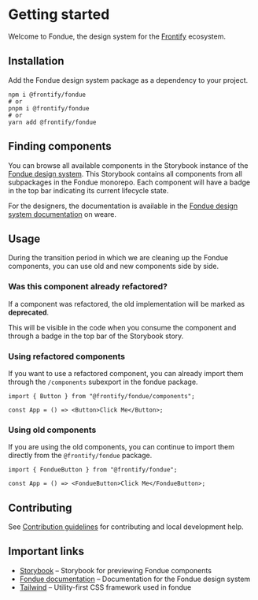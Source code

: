 # Getting started

Welcome to Fondue, the design system for the [Frontify](https://frontify.com) ecosystem.

## Installation

Add the Fondue design system package as a dependency to your project.

```shell
npm i @frontify/fondue
# or
pnpm i @frontify/fondue
# or
yarn add @frontify/fondue
```

## Finding components

You can browse all available components in the Storybook instance of the [Fondue design system](https://fondue-components.frontify.com).
This Storybook contains all components from all subpackages in the Fondue monorepo. Each component will have a badge in the top bar indicating its current lifecycle state.

For the designers, the documentation is available in the [Fondue design system documentation](https://weare.frontify.com/document/1266?#/using-fondue) on weare.

## Usage

During the transition period in which we are cleaning up the Fondue components, you can use old and new components side by side.

### Was this component already refactored?

If a component was refactored, the old implementation will be marked as **deprecated**.

This will be visible in the code when you consume the component and through a badge in the top bar of the Storybook story.

### Using refactored components

If you want to use a refactored component, you can already import them through the `/components` subexport in the fondue package.

```tsx
import { Button } from "@frontify/fondue/components";

const App = () => <Button>Click Me</Button>;
```

### Using old components

If you are using the old components, you can continue to import them directly from the `@frontify/fondue` package.

```tsx
import { FondueButton } from "@frontify/fondue";

const App = () => <FondueButton>Click Me</FondueButton>;
```

## Contributing

See [Contribution guidelines](CONTRIBUTING.md) for contributing and local development help.

## Important links

-   [Storybook](https://fondue-components.frontify.com) – Storybook for previewing Fondue components
-   [Fondue documentation](https://weare.frontify.com/document/1266?#/using-fondue) – Documentation for the Fondue design system
-   [Tailwind](https://tailwindcss.com/docs) – Utility-first CSS framework used in fondue
